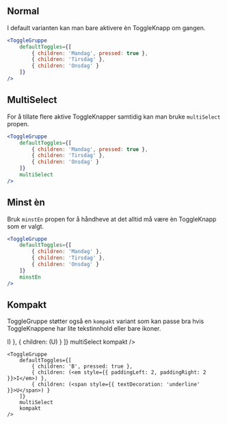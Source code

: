 
## Normal

I default varianten kan man bare aktivere èn ToggleKnapp om gangen.

<Example>
    <ToggleGruppe 
        defaultToggles={[
            { children: 'Mandag', pressed: true },
            { children: 'Tirsdag' },
            { children: 'Onsdag' }
        ]}
    />
</Example>

```jsx
<ToggleGruppe 
    defaultToggles={[
        { children: 'Mandag', pressed: true },
        { children: 'Tirsdag' },
        { children: 'Onsdag' }
    ]}
/>
```

## MultiSelect

For å tillate flere aktive ToggleKnapper samtidig kan man bruke `multiSelect` propen.

<Example>
    <ToggleGruppe 
        defaultToggles={[
            { children: 'Mandag', pressed: true },
            { children: 'Tirsdag' },
            { children: 'Onsdag' }
        ]}
        multiSelect
    />
</Example>

```jsx
<ToggleGruppe 
    defaultToggles={[
        { children: 'Mandag', pressed: true },
        { children: 'Tirsdag' },
        { children: 'Onsdag' }
    ]}
    multiSelect
/>
```

## Minst èn

Bruk `minstEn` propen for å håndheve at det alltid må være èn ToggleKnapp som er valgt.

<Example>
    <ToggleGruppe 
        defaultToggles={[
            { children: 'Mandag' },
            { children: 'Tirsdag' },
            { children: 'Onsdag' }
        ]}
        minstEn
    />
</Example>

```jsx
<ToggleGruppe 
    defaultToggles={[
        { children: 'Mandag' },
        { children: 'Tirsdag' },
        { children: 'Onsdag' }
    ]}
    minstEn
/>
```

## Kompakt

ToggleGruppe støtter også en `kompakt` variant som kan passe bra hvis ToggleKnappene har lite tekstinnhold eller bare ikoner.

<Example>
    <ToggleGruppe 
        defaultToggles={[
            { children: 'B', pressed: true },
            { children: (<em style={{ paddingLeft: 2, paddingRight: 2 }}>I</em>) },
            { children: (<span style={{ textDecoration: 'underline' }}>U</span>) }
        ]}
        multiSelect
        kompakt
    />
</Example>

```
<ToggleGruppe 
    defaultToggles={[
        { children: 'B', pressed: true },
        { children: (<em style={{ paddingLeft: 2, paddingRight: 2 }}>I</em>) },
        { children: (<span style={{ textDecoration: 'underline' }}>U</span>) }
    ]}
    multiSelect
    kompakt
/>
```
